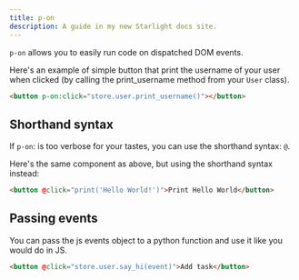 ```yaml
---
title: p-on
description: A guide in my new Starlight docs site.
---
```

`p-on` allows you to easily run code on dispatched DOM events.

Here's an example of simple button that print the username of your user when clicked (by calling the print_username method from your `User` class).


```html
<button p-on:click="store.user.print_username()"></button>
```


## Shorthand syntax

If `p-on`: is too verbose for your tastes, you can use the shorthand syntax: `@`.

Here's the same component as above, but using the shorthand syntax instead:

```html
<button @click="print('Hello World!')">Print Hello World</button>
```

## Passing events

You can pass the js events object to a python function and use it like you would do in JS.

```html
<button @click="store.user.say_hi(event)">Add task</button>
```


